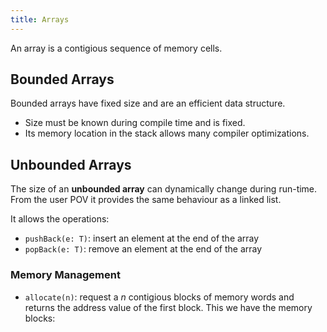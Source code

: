 ```yaml
---
title: Arrays
---
```


An array is a contigious sequence of memory cells. 

## Bounded Arrays 

Bounded arrays have fixed size and are an efficient
data structure.

* Size must be known during compile time and is fixed. 
* Its memory location in the stack allows many compiler
  optimizations.

## Unbounded Arrays

The size of an **unbounded array** can dynamically change
during run-time. From the user POV it provides the same
behaviour as a linked list. 

It allows the operations:

* `pushBack(e: T)`: insert an element at the end of the array
* `popBack(e: T)`: remove an element at the end of the array

### Memory Management

* `allocate(n)`: request a $n$ contigious blocks of memory
  words and returns the address value of the first block.
  This we have the memory blocks:


